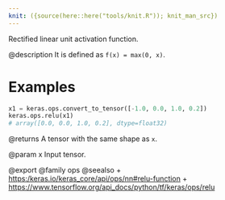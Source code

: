 ```yaml
---
knit: ({source(here::here("tools/knit.R")); knit_man_src})
---
```

Rectified linear unit activation function.

@description
It is defined as `f(x) = max(0, x)`.

# Examples
```python
x1 = keras.ops.convert_to_tensor([-1.0, 0.0, 1.0, 0.2])
keras.ops.relu(x1)
# array([0.0, 0.0, 1.0, 0.2], dtype=float32)
```

@returns
A tensor with the same shape as `x`.

@param x Input tensor.

@export
@family ops
@seealso
+ <https:/keras.io/keras_core/api/ops/nn#relu-function>
+ <https://www.tensorflow.org/api_docs/python/tf/keras/ops/relu>

